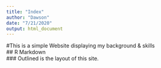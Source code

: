 ```yaml
---
title: "Index"
author: "Dawson"
date: "7/21/2020"
output: html_document
---
```

  
#This is a simple Website displaying my background & skills  
## R Markdown  
###  Outlined is the layout of this site.  

